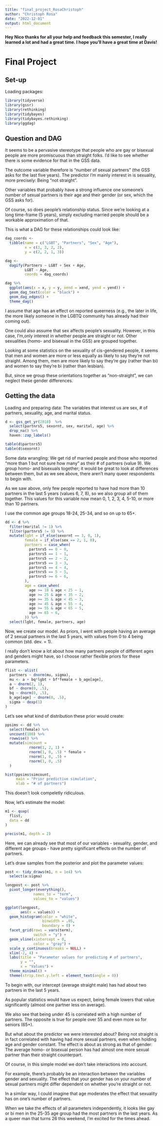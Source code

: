 ```yaml
---
title: "final_project_RosaChristoph"
author: "Christoph Rosa"
date: "2022-12-01"
output: html_document
---
```


**Hey Nico thanks for all your help and feedback this semester, I really learned a lot and had a great time. I hope you'll have a great time at Davis!**

# Final Project

## Set-up

Loading packages:
```r
library(tidyverse)
library(gssr)
library(rethinking)
library(tidybayes)
library(tidybayes.rethinking)
library(ggdag)
```


## Question and DAG

It seems to be a pervasive stereotype that people who are gay or bisexual people are more promiscuous than straight folks. I'd like to see whether there is some evidence for that in the GSS data. 

The outcome variable therefore is "number of sexual partners" (the GSS asks for the last five years). The predictor I'm mainly interest in is sexuality, more precisely: Being "not straight". 

Other variables that probably have a strong influence one someone's number of sexual partners is their age and their gender (or sex, which the GSS asks for). 

Of course, so does people's relationship status. Since we're looking at a long time-frame (5 years), simply excluding married people should be a workable approximation of that. 

This is what a DAG for these relationships could look like:

```r
dag_coords <-
  tibble(name = c("LGBT", "Partners", "Sex", "Age"),
         x = c(1, 3, 2, 2),
         y = c(2, 2, 1, 3))

dag <-
  dagify(Partners ~ LGBT + Sex + Age,
         LGBT ~ Age,
         coords = dag_coords)

dag %>% 
  ggplot(aes(x = x, y = y, xend = xend, yend = yend)) +
  geom_dag_text(color = "black") +
  geom_dag_edges() +
  theme_dag()
```

I assume that age has an effect on reported queerness (e.g., the later in life, the more likely someone in the LGBTQ community has already had their coming out).

One could also assume that sex affects people's sexuality. However, in this case, I'm,only interest in whether people are straight or not. Other sexualities (homo- and bisexual in the GSS) are grouped together.

Looking at some statistics on the sexuality of cis-gendered people, it seems that men and women are more or less equally as likely to say they're not straight. Among them, men are more likely to say they're gay (rather than bi) and women to say they're bi (rather than lesbian).

But, since we group these orientations together as "non-straight", we can neglect these gender differences. 



## Getting the data

Loading and preparing data:
The variables that interest us are sex, # of partners, sexuality, age, and marital status.
```r
d <- gss_get_yr(2018)  %>% 
  select(partnrs5, sexornt, sex, marital, age) %>% 
  drop_na() %>% 
  haven::zap_labels() 

table(d$partnrs5)
table(d$sexornt)
```

Some data wrangling: We get rid of married people and those who reported "more than 1 but not sure how many" as their # of partners (value 9). We group homo- and bisexuals together; it would be great to look at differences between them, but as we see above, there aren't many queer respondents to begin with.

As we saw above, only few people reported to have had more than 10 partners in the last 5 years (values 6, 7, 8), so we also group all of them together. This values for this variable now mean 0, 1, 2, 3, 4, 5-10, or more than 10 partners. 

I use the common age groups 18-24, 25-34, and so on up to 65+. 

```r
dd <- d %>% 
  filter(marital != 1) %>% 
  filter(partnrs5 != 9) %>% 
  mutate(lgbt = if_else(sexornt == 3, 0, 1),
         female = if_else(sex == 2, 1, 0),
         partners = case_when(
           partnrs5 == 0 ~ 0,
           partnrs5 == 1 ~ 1,
           partnrs5 == 2 ~ 2,
           partnrs5 == 3 ~ 3,
           partnrs5 == 4 ~ 4,
           partnrs5 == 5 ~ 5,
           partnrs5 >= 6 ~ 6,
         ),
         age = case_when(
           age >= 18 & age < 25 ~ 1,
           age >= 25 & age < 35 ~ 2,
           age >= 35 & age < 45 ~ 3,
           age >= 45 & age < 55 ~ 4,
           age >= 55 & age < 65 ~ 5,
           age >= 65 ~ 6,
         )) %>% 
  select(lgbt, female, partners, age)
```

Now, we create our model. As priors, I went with people having an average of 2 sexual partners in the last 5 years, with values from 0 to 4 being common (std. dev. = 1). 

I really don't know a lot about how many partners people of different ages and genders might have, so I choose rather flexible priors for these parameters. 

```r
flist <- alist(
  partners ~ dnorm(mu, sigma),
  mu <- a + bq*lgbt + bf*female + b_age[age], 
  a ~ dnorm(2, 1),
  bf ~ dnorm(0, .5),
  bq ~ dnorm(0, .5),
  b_age[age] ~ dnorm(0, .5),
  sigma ~ dexp(1)
)
```

Let's see what kind of distribution these prior would create:

```r
ppsims <- dd %>% 
  select(female) %>%  
  uncount(100) %>% 
  rowwise() %>% 
  mutate(simcount = 
           rnorm(1, 2, 1) +      
           rnorm(1, 0, .5) * female +   
           rnorm(1, 0, .5) +
           rnorm(1, 0, .5)
  )

hist(ppsims$simcount, 
     main = "Prior predictive simulation", 
     xlab = "# of partners")
```

This doesn't look compeletly ridiculous.

Now, let's estimate the model:

```r
m1 <- quap(
  flist,
  data = dd
)

precis(m1, depth = 2)
```

Here, we can already see that most of our variables - sexuality, gender, and different age groups - have pretty significant effects on the number of partners. 

Let's draw samples from the posterior and plot the parameter values:

```r
post <- tidy_draws(m1, n = 1e4) %>% 
  select(a:sigma)

longpost <- post %>% 
  pivot_longer(everything(),
             names_to = "term",
             values_to = "values")

ggplot(longpost,
       aes(x = values)) +
  geom_histogram(color = "white",
                 binwidth = .05,
                 boundary = 0) +
  facet_grid(rows = vars(term),
             switch = "y") +
  geom_vline(xintercept = 0,
             color = "gray") +
  scale_y_continuous(breaks = NULL) +
  xlim(-2, 4) +
  labs(title = "Parameter values for predicting # of partners",
       y = "",
       x = "Values") +
  theme_minimal() +
  theme(strip.text.y.left = element_text(angle = 0)) 
```

To begin with, our intercept (average straight male) has had about two partners in the last 5 years.

As popular statistics would have us expect, being female lowers that value significantly (almost one partner less on average).

We also see that being under 45 is correlated with a high number of partners. The opposite is true for people over 55 and even more so for seniors (65+). 

But what about the predictor we were interested about? Being not straight is in fact correlated with having had more sexual partners, even when holding age and gender constant. The effect is about as strong as that of gender: The average homo- or bisexual person has had almost one more sexual partner than their straight counterpart. 

Of course, in this simple model we don't take interactions into account. 

For example, there's probably be an interaction between the variables gender and sexuality. The effect that your gender has on your number of sexual partners might differ dependent on whether you're straight or not.  

In a similar way, I could imagine that age moderates the effect that sexuality has on one's number of partners. 

When we take the effects of all parameters independently, it looks like gay or bi men in the 25-35 age group had the most partners in the last years. As a queer man that turns 26 this weekend, I'm excited for the times ahead.














